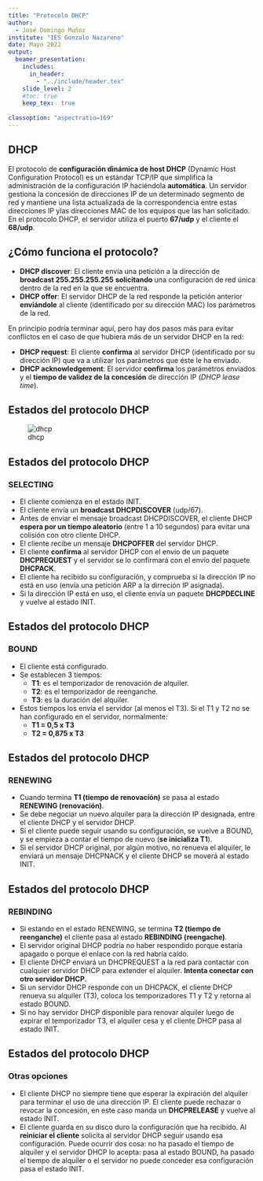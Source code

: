 ```yaml
---
title: "Protocolo DHCP"
author: 
  - José Domingo Muñoz
institute: "IES Gonzalo Nazareno"
date: Mayo 2022
output: 
  beamer_presentation:
    includes:
      in_header: 
        - "../include/header.tex"
    slide_level: 2
    #toc: true
    keep_tex:  true
    
classoption: "aspectratio=169"
---
```


## DHCP

El protocolo de **configuración dinámica de host DHCP** (Dynamic Host Configuration Protocol) es un estándar TCP/IP que simplifica la administración de la configuración IP haciéndola
**automática**. Un servidor gestiona la concesión de direcciones IP de un determinado segmento de red y mantiene una lista actualizada de la correspondencia entre estas direcciones IP ylas direcciones MAC de los equipos que las han solicitado. En el protocolo DHCP, el servidor utiliza el puerto **67/udp** y el cliente el **68/udp**.

## ¿Cómo funciona el protocolo?

* **DHCP discover**: El cliente envía una petición a la dirección de **broadcast 255.255.255.255** **solicitando** una configuración de red única dentro de la red en la que se encuentra.
* **DHCP offer**: El servidor DHCP de la red responde la petición anterior **enviándole** al cliente (identificado por su dirección MAC) los parámetros de la red.

En principio podría terminar aquí, pero hay dos pasos más para evitar conflictos en el caso de que hubiera más de un servidor DHCP en la red:

* **DHCP request**: El cliente **confirma** al servidor DHCP (identificado por su dirección IP) que va a utilizar los parámetros que éste le ha enviado.
* **DHCP acknowledgement**: El servidor **confirma** los parámetros enviados y el **tiempo de validez de la concesión** de dirección IP (*DHCP lease time*).

## Estados del protocolo DHCP

![dhcp](img/dhcp.png)

## Estados del protocolo DHCP

### SELECTING

* El cliente comienza en el estado INIT.
* El cliente envía un **broadcast DHCPDISCOVER** (udp/67).
* Antes de enviar el mensaje broadcast DHCPDISCOVER, el cliente DHCP **espera por un tiempo aleatorio** (entre 1 a 10 segundos) para evitar una colisión con otro cliente DHCP.
* El cliente recibe un mensaje **DHCPOFFER** del servidor DHCP. 
* El cliente **confirma** al servidor DHCP con el envio de un paquete **DHCPREQUEST** y el servidor se lo confirmará con el envío del paquete **DHCPACK**.
* El cliente ha recibido su configuración, y comprueba si la dirección IP no está en uso (envía una petición ARP a la dirreción IP asignada).
* Si la dirección IP está en uso, el cliente envía un paquete **DHCPDECLINE** y vuelve al estado INIT.

## Estados del protocolo DHCP

### BOUND

* El cliente está configurado.
* Se establecen 3 tiempos:
	* **T1**: es el temporizador de renovación de alquiler.
	* **T2**: es el temporizador de reenganche.
	* **T3**: es la duración del alquiler.
* Estos tiempos los envía el servidor (al menos el T3). Si el T1 y T2 no se han configurado en el servidor, normalmente:
	* **T1 = 0,5 x T3**
	* **T2 = 0,875 x T3**

## Estados del protocolo DHCP

### RENEWING

* Cuando termina **T1 (tiempo de renovación)** se pasa al estado **RENEWING (renovación)**.
* Se debe negociar un nuevo alquiler para la dirección IP designada, entre el cliente DHCP y el servidor DHCP.
* Si el cliente puede seguir usando su configuración, se vuelve a BOUND, y se empieza a contar el tiempo de nuevo (**se inicializa T1**).
* Si el servidor DHCP original, por algún motivo, no renueva el alquiler, le enviará un mensaje DHCPNACK y el cliente DHCP se moverá al estado INIT.

## Estados del protocolo DHCP

### REBINDING

* Si estando en el estado RENEWING, se termina **T2 (tiempo de reenganche)** el cliente pasa al estado **REBINDING (reengache)**.
* El servidor original DHCP podría no haber respondido porque estaría apagado o porque el enlace con la red habría caído.
* El cliente DHCP enviará un DHCPREQUEST a la red para contactar con cualquier servidor DHCP para extender el alquiler. **Intenta conectar con otro servidor DHCP**.
* Si un servidor DHCP responde con un DHCPACK, el cliente DHCP renueva su alquiler (T3), coloca los temporizadores T1 y T2 y retorna al estado BOUND.
* Si no hay servidor DHCP disponible para renovar alquiler luego de expirar el temporizador T3, el alquiler cesa y el cliente DHCP pasa al estado INIT.

## Estados del protocolo DHCP

### Otras opciones

* El cliente DHCP no siempre tiene que esperar la expiración del alquiler para terminar el uso de una dirección IP. El cliente puede rechazar o revocar la concesión, en este caso manda un **DHCPRELEASE** y vuelve al estado INIT.
* El cliente guarda en su disco duro la configuración que ha recibido. Al **reiniciar el cliente** solicita al servidor DHCP seguir usando esa configuración. Puede ocurrir dos cosa: no ha pasado el tiempo de alquiler y el servidor DHCP lo acepta: pasa al estado BOUND, ha pasado el tiempo de alquiler o el servidor no puede conceder esa configuración pasa el estado INIT.

